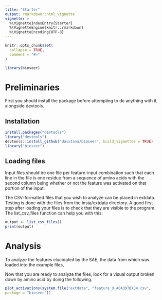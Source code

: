 ```yaml
---
title: "Starter"
output: rmarkdown::html_vignette
vignette: >
  %\VignetteIndexEntry{Starter}
  %\VignetteEngine{knitr::rmarkdown}
  %\VignetteEncoding{UTF-8}
---
```


```r
knitr::opts_chunk$set(
  collapse = TRUE,
  comment = "#>"
)
```

```r
library(bioseer)
```

# Preliminaries

First you should install the package before attempting to do anything with it, alongside devtools.

## Installation
```R
install.packages("devtools")
library("devtools")
devtools::install_github("davatana/bioseer", build_vignettes = TRUE)
library("bioseer")
```


## Loading files

Input files should be one file per feature-input combination such that each line in the file
is one residue from a sequence of amino acids with the second column being whether or not the feature
was activated on that portion of the input.

The CSV-formatted files that you wish to analyze can be placed in extdata.
Testing is done with the files from the insta/extdata directory. A good first step after loading your files 
is to check that they are visible to the program. The list_csv_files function can help you with this:

```R
output <- list_csv_files()
print(output)
```


# Analysis

To analyze the features elucidated by the SAE, the data from which was loaded into the example files, 

Now that you are ready to analyze the files, look for a visual output broken down by amino acid by doing the following.

```R
plot_activations(system.file("extdata", "feature_0_A0A397BXJ4.csv",
package = "bioseer"))
```